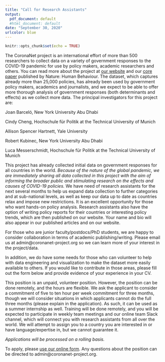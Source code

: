 ```yaml
---
title: "Call for Research Assistants"
output:
  pdf_document: default
  #html_document: default
date: "September 30, 2020"
urlcolor: blue
---
```


```r
knitr::opts_chunk$set(echo = TRUE)
```


The CoronaNet project is an international effort of more than 500 researchers to collect data on a variety of government responses to the COVID-19 pandemic for use by policy makers, academic researchers and others. You can read more about the project at [our website](http://www.coronanet-project.org) and our [core paper](https://www.nature.com/articles/s41562-020-0909-7) published by Nature: Human Behaviour. The dataset, which captures already more than 25,000 policies, has already been used by government policy makers, academics and journalists, and we expect to be able to offer more thorough analysis of government responses (both determinants and effects) as we collect more data. The principal investigators for this project are:

Joan Barceló, New York University Abu Dhabi

Cindy Cheng, Hochschule für Politik at the Technical University of Munich

Allison Spencer Hartnett, Yale University

Robert Kubinec, New York University Abu Dhabi

Luca Messerschmidt, Hochschule für Politik at the Technical University of Munich

This project has already collected initial data on government responses for all countries in the world. *Because of the nature of the global pandemic, we are immediately sharing all data collected in this project with the aim of informing the broader public and stimulating research on the effects and causes of COVID-19 policies.* We have need of research assistants for the next several months to help us expand data collection to further categories and at sub-national levels, as well as keep our data up to date as countries relax and impose new restrictions. It is an excellent opportunity for those who want hands-on policy analysis. Research assistants also have the option of writing policy reports for their countries or interesting policy trends, which are then published on our website. Your name and bio will also appear in our published articles and on our website.

For those who are junior faculty/postdocs/PhD students, we are happy to consider collaboration in terms of academic publishing/writing. Please email us at admin@coronanet-project.org so we can learn more of your interest in the project/data.

In addition, we do have some needs for those who can volunteer to help with data engineering and visualization to make the dataset more easily available to others. If you would like to contribute in those areas, please fill out the form below and provide evidence of your experience in your CV.

This position is an unpaid, volunteer position. However, the position can be done remotely, and the hours are flexible. We ask the applicant to consider a commitment of five to ten hour per week commitment for three months, though we will consider situations in which applicants cannot do the full three months (please explain in the application). As such, it can be used as a summer internship as well. Training will be done remotely, and you will be expected to participate in weekly team meetings and our online team Slack channel, which will connect you with research assistants from all over the world. We will attempt to assign you to a country you are interested in or have language/expertise in, but we cannot guarantee it. 

*Applications will be processed on a rolling basis.*

To apply, please [use our online form](https://form.jotform.com/201172569499062). Any questions about the position can be directed to admin@coronanet-project.org.